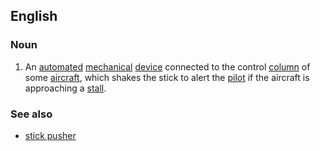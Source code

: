 ==English==
{{wikipedia}}

===Noun===
{{en-noun}}
# {{lb|en|aviation}} An [[automated]] [[mechanical]] [[device]] connected to the control [[column]] of some [[aircraft]], which shakes the stick to alert the [[pilot]] if the aircraft is approaching a [[stall]].

===See also===
* [[stick pusher]]